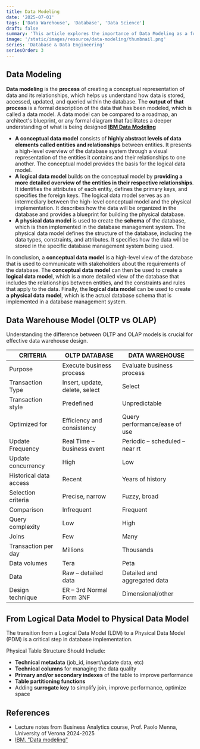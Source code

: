 ```yaml
---
title: Data Modeling
date: '2025-07-01'
tags: ['Data Warehouse', 'Database', 'Data Science']
draft: false
summary: 'This article explores the importance of Data Modeling as a foundational blueprint for organizing information within a business, aiding in the development of a data warehouse. It emphasizes the role of a Logical Data Model (LDM) in establishing frameworks for business intelligence and analytics, ensuring data consistency, quality, and effective communication. The article also contrasts Online Transactional Processing (OLTP) and Online Analytical Processing (OLAP) models and summarizes the transition from a Logical to a Physical Data Model (PDM) for enhanced database performance.'
image: '/static/images/resource/data-modeling/thumbnail.png'
series: 'Database & Data Engineering'
seriesOrder: 3
---
```


<TOCInline toc={props.toc} asDisclosure toHeading={3} />

## Data Modeling

**Data modeling** is the **process** of creating a conceptual representation of data and its relationships, which helps us understand how data is stored, accessed, updated, and queried within the database. The **output of that process** is a formal description of the data that has been modeled, which is called a data model. A data model can be compared to a roadmap, an architect's blueprint, or any formal diagram that facilitates a deeper understanding of what is being designed **[IBM Data Modeling](https://www.ibm.com/topics/data-modeling)**

- **A conceptual data model** consists of **highly abstract levels of data elements called entities and relationships** between entities. It presents a high-level overview of the database system through a visual representation of the entities it contains and their relationships to one another. The conceptual model provides the basis for the logical data model.
- **A logical data model** builds on the conceptual model by **providing a more detailed overview of the entities in their respective relationships**. It identifies the attributes of each entity, defines the primary keys, and specifies the foreign keys. The logical data model serves as an intermediary between the high-level conceptual model and the physical implementation. It describes how the data will be organized in the database and provides a blueprint for building the physical database.
- **A physical data model** is used to create the **schema** of the database, which is then implemented in the database management system. The physical data model defines the structure of the database, including the data types, constraints, and attributes. It specifies how the data will be stored in the specific database management system being used.

In conclusion, a **conceptual data model** is a high-level view of the database that is used to communicate with stakeholders about the requirements of the database. The **conceptual data model** can then be used to create a **logical data model**, which is a more detailed view of the database that includes the relationships between entities, and the constraints and rules that apply to the data. Finally, the **logical data model** can be used to create **a physical data model**, which is the actual database schema that is implemented in a database management system.

## Data Warehouse Model (OLTP vs OLAP)

Understanding the difference between OLTP and OLAP models is crucial for effective data warehouse design.

| CRITERIA               | OLTP DATABASE                  | DATA WAREHOUSE                 |
| ---------------------- | ------------------------------ | ------------------------------ |
| Purpose                | Execute business process       | Evaluate business process      |
| Transaction Type       | Insert, update, delete, select | Select                         |
| Transaction style      | Predefined                     | Unpredictable                  |
| Optimized for          | Efficiency and consistency     | Query performance/ease of use  |
| Update Frequency       | Real Time – business event     | Periodic – scheduled – near rt |
| Update concurrency     | High                           | Low                            |
| Historical data access | Recent                         | Years of history               |
| Selection criteria     | Precise, narrow                | Fuzzy, broad                   |
| Comparison             | Infrequent                     | Frequent                       |
| Query complexity       | Low                            | High                           |
| Joins                  | Few                            | Many                           |
| Transaction per day    | Millions                       | Thousands                      |
| Data volumes           | Tera                           | Peta                           |
| Data                   | Raw – detailed data            | Detailed and aggregated data   |
| Design technique       | ER – 3rd Normal Form 3NF       | Dimensional/other              |

## From Logical Data Model to Physical Data Model

The transition from a Logical Data Model (LDM) to a Physical Data Model (PDM) is a critical step in database implementation.

Physical Table Structure Should Include:

- **Technical metadata** (job_id, insert/update data, etc)
- **Technical columns** for managing the data quality
- **Primary and/or secondary indexes** of the table to improve performance
- **Table partitioning functions**
- Adding **surrogate key** to simplify join, improve performance, optimize space

## References

- Lecture notes from Business Analytics course, Prof. Paolo Menna, University of Verona 2024-2025
- [IBM. "Data modeling"](https://www.ibm.com/topics/data-modeling)
